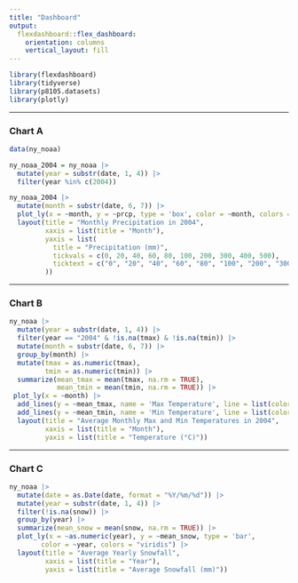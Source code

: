 ```yaml
---
title: "Dashboard"
output: 
  flexdashboard::flex_dashboard:
    orientation: columns
    vertical_layout: fill
---
```


```r
library(flexdashboard)
library(tidyverse)
library(p8105.datasets)
library(plotly)
```

-----------------------------------------------------------------------

### Chart A
```r
data(ny_noaa)

ny_noaa_2004 = ny_noaa |>
  mutate(year = substr(date, 1, 4)) |>
  filter(year %in% c(2004))

ny_noaa_2004 |>
  mutate(month = substr(date, 6, 7)) |>
  plot_ly(x = ~month, y = ~prcp, type = 'box', color = ~month, colors = "viridis") |>
  layout(title = "Monthly Precipitation in 2004",
         xaxis = list(title = "Month"),
         yaxis = list(
           title = "Precipitation (mm)",
           tickvals = c(0, 20, 40, 60, 80, 100, 200, 300, 400, 500),  
           ticktext = c("0", "20", "40", "60", "80", "100", "200", "300", "400", "500")  
         ))

```

-----------------------------------------------------------------------

### Chart B
```r
ny_noaa |>
  mutate(year = substr(date, 1, 4)) |>
  filter(year == "2004" & !is.na(tmax) & !is.na(tmin)) |>
  mutate(month = substr(date, 6, 7)) |> 
  group_by(month) |>
  mutate(tmax = as.numeric(tmax), 
         tmin = as.numeric(tmin)) |>
  summarize(mean_tmax = mean(tmax, na.rm = TRUE), 
            mean_tmin = mean(tmin, na.rm = TRUE)) |>
 plot_ly(x = ~month) |>
  add_lines(y = ~mean_tmax, name = 'Max Temperature', line = list(color = 'red')) |>
  add_lines(y = ~mean_tmin, name = 'Min Temperature', line = list(color = 'blue')) |>
  layout(title = "Average Monthly Max and Min Temperatures in 2004",
         xaxis = list(title = "Month"),
         yaxis = list(title = "Temperature (°C)"))


```



-----------------------------------------------------------------------

### Chart C
```r
ny_noaa |>
  mutate(date = as.Date(date, format = "%Y/%m/%d")) |>
  mutate(year = substr(date, 1, 4)) |>
  filter(!is.na(snow)) |>
  group_by(year) |>
  summarize(mean_snow = mean(snow, na.rm = TRUE)) |>
  plot_ly(x = ~as.numeric(year), y = ~mean_snow, type = 'bar', 
        color = ~year, colors = "viridis") |>
  layout(title = "Average Yearly Snowfall",
         xaxis = list(title = "Year"),
         yaxis = list(title = "Average Snowfall (mm)"))
```

